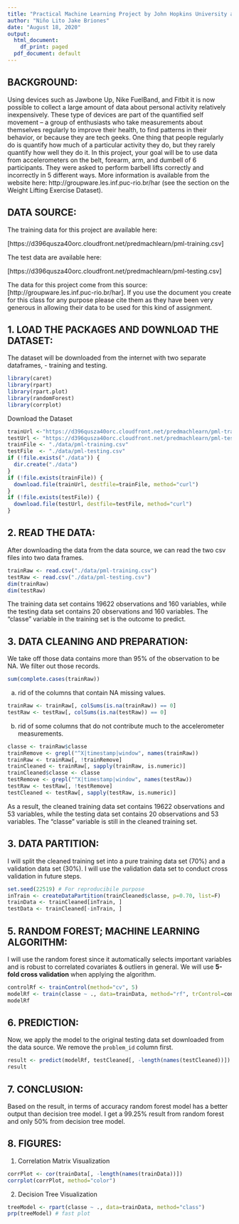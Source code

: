 ```yaml
---
title: "Practical Machine Learning Project by John Hopkins University and Coursera"
author: "Niño Lito Jake Briones"
date: "August 18, 2020"
output:
  html_document:
    df_print: paged
  pdf_document: default
---
```


## BACKGROUND:
Using devices such as Jawbone Up, Nike FuelBand, and Fitbit it is now possible to collect a large amount of data about personal activity relatively inexpensively. These type of devices are part of the quantified self movement – a group of enthusiasts who take measurements about themselves regularly to improve their health, to find patterns in their behavior, or because they are tech geeks. One thing that people regularly do is quantify how much of a particular activity they do, but they rarely quantify how well they do it. In this project, your goal will be to use data from accelerometers on the belt, forearm, arm, and dumbell of 6 participants. They were asked to perform barbell lifts correctly and incorrectly in 5 different ways. More information is available from the website here: http://groupware.les.inf.puc-rio.br/har (see the section on the Weight Lifting Exercise Dataset).

## DATA SOURCE:
The training data for this project are available here:

[https://d396qusza40orc.cloudfront.net/predmachlearn/pml-training.csv]

The test data are available here:

[https://d396qusza40orc.cloudfront.net/predmachlearn/pml-testing.csv]

The data for this project come from this source: [http://groupware.les.inf.puc-rio.br/har]. If you use the document you create for this class for any purpose please cite them as they have been very generous in allowing their data to be used for this kind of assignment.

## 1. LOAD THE PACKAGES AND DOWNLOAD THE DATASET:
The dataset will be downloaded from the internet with two separate dataframes, - training and testing.

```r
library(caret)
library(rpart)
library(rpart.plot)
library(randomForest)
library(corrplot)
```

Download the Dataset

```r
trainUrl <-"https://d396qusza40orc.cloudfront.net/predmachlearn/pml-training.csv"
testUrl <- "https://d396qusza40orc.cloudfront.net/predmachlearn/pml-testing.csv"
trainFile <- "./data/pml-training.csv"
testFile  <- "./data/pml-testing.csv"
if (!file.exists("./data")) {
  dir.create("./data")
}
if (!file.exists(trainFile)) {
  download.file(trainUrl, destfile=trainFile, method="curl")
}
if (!file.exists(testFile)) {
  download.file(testUrl, destfile=testFile, method="curl")
}
```  

## 2. READ THE DATA:
After downloading the data from the data source, we can read the two csv files into two data frames.  
```r
trainRaw <- read.csv("./data/pml-training.csv")
testRaw <- read.csv("./data/pml-testing.csv")
dim(trainRaw)
dim(testRaw)
```

The training data set contains 19622 observations and 160 variables, while the testing data set contains 20 observations and 160 variables. The "classe" variable in the training set is the outcome to predict.


## 3. DATA CLEANING AND PREPARATION:
We take off those data contains more than 95% of the observation to be NA. We filter out those records.

```r
sum(complete.cases(trainRaw))
```
a. rid of the columns that contain NA missing values.

```r
trainRaw <- trainRaw[, colSums(is.na(trainRaw)) == 0] 
testRaw <- testRaw[, colSums(is.na(testRaw)) == 0] 
```  

b. rid of some columns that do not contribute much to the accelerometer measurements.

```r
classe <- trainRaw$classe
trainRemove <- grepl("^X|timestamp|window", names(trainRaw))
trainRaw <- trainRaw[, !trainRemove]
trainCleaned <- trainRaw[, sapply(trainRaw, is.numeric)]
trainCleaned$classe <- classe
testRemove <- grepl("^X|timestamp|window", names(testRaw))
testRaw <- testRaw[, !testRemove]
testCleaned <- testRaw[, sapply(testRaw, is.numeric)]
```

As a result, the cleaned training data set contains 19622 observations and 53 variables, while the testing data set contains 20 observations and 53 variables. The "classe" variable is still in the cleaned training set.


## 3. DATA PARTITION:
I will split the cleaned training set into a pure training data set (70%) and a validation data set (30%). I will use the validation data set to conduct cross validation in future steps.

```r
set.seed(22519) # For reproducibile purpose
inTrain <- createDataPartition(trainCleaned$classe, p=0.70, list=F)
trainData <- trainCleaned[inTrain, ]
testData <- trainCleaned[-inTrain, ]
```

## 5. RANDOM FOREST; MACHINE LEARNING ALGORITHM:
I will use the random forest since it automatically selects important variables and is robust to correlated covariates & outliers in general. We will use **5-fold cross validation** when applying the algorithm.

```r
controlRf <- trainControl(method="cv", 5)
modelRf <- train(classe ~ ., data=trainData, method="rf", trControl=controlRf, ntree=250)
modelRf
```


## 6. PREDICTION:
Now, we apply the model to the original testing data set downloaded from the data source. We remove the `problem_id` column first. 

```r
result <- predict(modelRf, testCleaned[, -length(names(testCleaned))])
result
```  
## 7. CONCLUSION:

Based on the result, in terms of accuracy random forest model has a better output than decision tree model. I get a 99.25% result from random forest and only 50% from decision tree model.

## 8. FIGURES:

1. Correlation Matrix Visualization  
```r
corrPlot <- cor(trainData[, -length(names(trainData))])
corrplot(corrPlot, method="color")
```

2. Decision Tree Visualization
```r
treeModel <- rpart(classe ~ ., data=trainData, method="class")
prp(treeModel) # fast plot
```